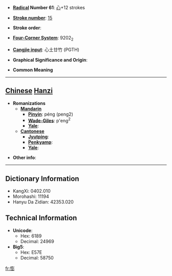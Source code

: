 * '''[[Wiktionary:Chinese radical index| Radical]] Number 61''': [[Wiktionary:Chinese radical index 心|心]]+12 strokes

* '''[[Wiktionary:Chinese total strokes index|Stroke number]]''': [[Wiktionary:Chinese total strokes index 15|15]]

* '''Stroke order''': 

* '''[[Wiktionary:Chinese four corner index|Four-Corner System]]''': 9202<sub>2</sub>

* '''[[Wiktionary:Chinese Cangjie index|Cangjie input]]''': 心土廿竹 (PGTH)

* '''Graphical Significance and Origin''': 

* '''Common Meaning'''

----

== [[Chinese]] [[Hanzi]] ==

* '''Romanizations'''
** '''[[Mandarin]]'''
*** '''[[Pinyin]]''': péng (peng2)
*** '''[[Wade-Giles]]''': p'eng<sup>2</sup>
*** '''[[Yale]]''': 
** '''[[Cantonese]]'''
*** '''[[Jyutping]]''':
*** '''[[Penkyamp]]''': 
*** '''[[Yale]]''': 

* '''Other info''': 

----

== Dictionary Information ==

* KangXi: 0402.010
* Morohashi: 11194
* Hanyu Da Zidian: 42353.020

== Technical Information ==

* '''Unicode''':
** Hex: 6189
** Decimal: 24969
* '''Big5''':
** Hex: E57E
** Decimal: 58750

[[fr:憉]]